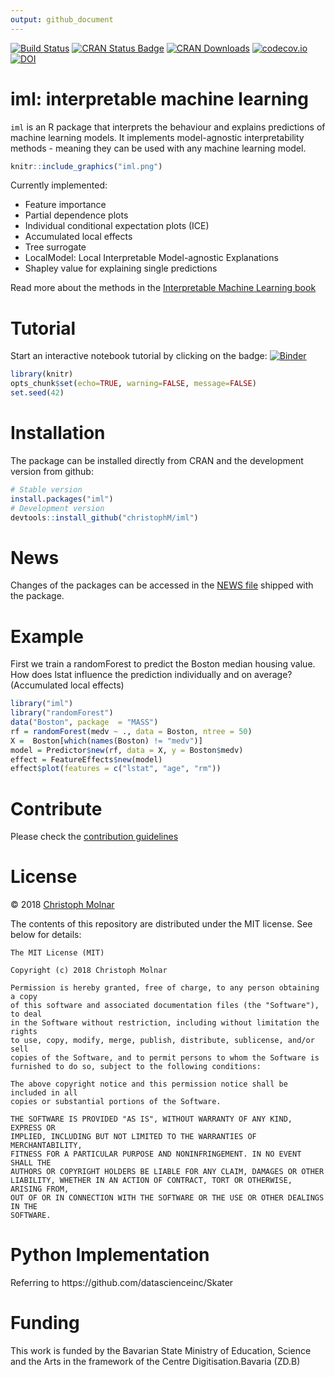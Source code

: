 ```yaml
---
output: github_document
---
```

[![Build Status](https://travis-ci.org/christophM/iml.svg?branch=master)](https://travis-ci.org/christophM/iml)
[![CRAN Status Badge](http://www.r-pkg.org/badges/version/iml)](https://CRAN.R-project.org/package=iml)
[![CRAN Downloads](http://cranlogs.r-pkg.org/badges/grand-total/iml)](https://cran.rstudio.com/web/packages/iml/index.html)
[![codecov.io](https://codecov.io/github/christophM/iml/coverage.svg?branch=master)](https://codecov.io/github/christophM/iml?branch=master)
[![DOI](http://joss.theoj.org/papers/10.21105/joss.00786/status.svg)](https://doi.org/10.21105/joss.00786)



# iml: interpretable machine learning
 `iml ` is an R package that interprets the behaviour and explains predictions of machine learning models.
 It implements model-agnostic interpretability methods - meaning they can be used with any machine learning model.

```r
knitr::include_graphics("iml.png")
```

 Currently implemented: 
 
 - Feature importance
 - Partial dependence plots
 - Individual conditional expectation plots (ICE)
 - Accumulated local effects
 - Tree surrogate
 - LocalModel: Local Interpretable Model-agnostic Explanations
 - Shapley value for explaining single predictions
 
Read more about the methods in the [Interpretable Machine Learning book](https://christophm.github.io/interpretable-ml-book/agnostic.html)

# Tutorial
Start an interactive notebook tutorial by clicking on the badge: [![Binder](http://mybinder.org/badge.svg)](http://beta.mybinder.org/v2/gh/christophM/iml/master?filepath=./notebooks/tutorial-intro.ipynb)

```r
library(knitr)
opts_chunk$set(echo=TRUE, warning=FALSE, message=FALSE)
set.seed(42)
```

# Installation 
The package can be installed directly from CRAN and the development version from github:
```r
# Stable version
install.packages("iml")
# Development version
devtools::install_github("christophM/iml")
```

# News
Changes of the packages can be accessed in the [NEWS file](https://github.com/christophM/iml/blob/master/NEWS.md) shipped with the package.

# Example

First we train a randomForest to predict the Boston median housing value. How does lstat influence the prediction individually and on average? (Accumulated local effects)
```r
library("iml")
library("randomForest")
data("Boston", package  = "MASS")
rf = randomForest(medv ~ ., data = Boston, ntree = 50)
X =  Boston[which(names(Boston) != "medv")]
model = Predictor$new(rf, data = X, y = Boston$medv)
effect = FeatureEffects$new(model)
effect$plot(features = c("lstat", "age", "rm"))
```

# Contribute
Please check the [contribution guidelines](CONTRIBUTING.md)

# License

&copy; 2018 [Christoph Molnar](https://christophm.github.io/)

The contents of this repository are distributed under the MIT license. See
below for details:
```
The MIT License (MIT)

Copyright (c) 2018 Christoph Molnar

Permission is hereby granted, free of charge, to any person obtaining a copy
of this software and associated documentation files (the "Software"), to deal
in the Software without restriction, including without limitation the rights
to use, copy, modify, merge, publish, distribute, sublicense, and/or sell
copies of the Software, and to permit persons to whom the Software is
furnished to do so, subject to the following conditions:

The above copyright notice and this permission notice shall be included in all
copies or substantial portions of the Software.

THE SOFTWARE IS PROVIDED "AS IS", WITHOUT WARRANTY OF ANY KIND, EXPRESS OR
IMPLIED, INCLUDING BUT NOT LIMITED TO THE WARRANTIES OF MERCHANTABILITY,
FITNESS FOR A PARTICULAR PURPOSE AND NONINFRINGEMENT. IN NO EVENT SHALL THE
AUTHORS OR COPYRIGHT HOLDERS BE LIABLE FOR ANY CLAIM, DAMAGES OR OTHER
LIABILITY, WHETHER IN AN ACTION OF CONTRACT, TORT OR OTHERWISE, ARISING FROM,
OUT OF OR IN CONNECTION WITH THE SOFTWARE OR THE USE OR OTHER DEALINGS IN THE
SOFTWARE.
```


# Python Implementation
Referring to https://github.com/datascienceinc/Skater


# Funding
This work is funded by the Bavarian State Ministry of Education, Science and the Arts in the framework of the Centre Digitisation.Bavaria (ZD.B)

